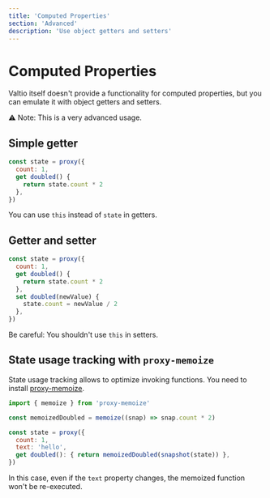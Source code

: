 ```yaml
---
title: 'Computed Properties'
section: 'Advanced'
description: 'Use object getters and setters'
---
```


# Computed Properties

Valtio itself doesn't provide a functionality for computed properties,
but you can emulate it with object getters and setters.

⚠️ Note: This is a very advanced usage.

## Simple getter

```js
const state = proxy({
  count: 1,
  get doubled() {
    return state.count * 2
  },
})
```

You can use `this` instead of `state` in getters.

## Getter and setter

```js
const state = proxy({
  count: 1,
  get doubled() {
    return state.count * 2
  },
  set doubled(newValue) {
    state.count = newValue / 2
  },
})
```

Be careful: You shouldn't use `this` in setters.

## State usage tracking with `proxy-memoize`

State usage tracking allows to optimize invoking functions.
You need to install [proxy-memoize](https://github.com/dai-shi/proxy-memoize).

```js
import { memoize } from 'proxy-memoize'

const memoizedDoubled = memoize((snap) => snap.count * 2)

const state = proxy({
  count: 1,
  text: 'hello',
  get doubled(): { return memoizedDoubled(snapshot(state)) },
})
```

In this case, even if the `text` property changes, the memoized function won't be re-executed.
